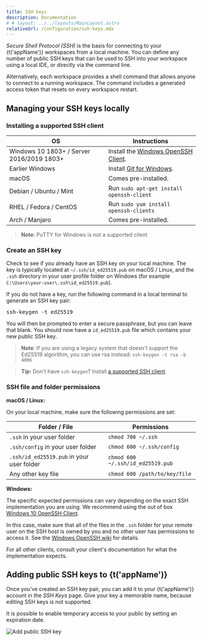 ```yaml
---
title: SSH keys
description: Documentation
# # layout: ../../layouts/MainLayout.astro
relativeUrl: /configuration/ssh-keys.mdx
---
```



_Secure Shell Protocol (SSH)_ is the basis for connecting to your {t('appName')} workspaces from a local machine. You can define any number of public SSH keys that can be used to SSH into your workspace using a local IDE, or directly via the command line.

Alternatively, each workspace provides a shell command that allows anyone to connect to a running workspace. The command includes a generated access token that resets on every workspace restart.

## Managing your SSH keys locally

### Installing a supported SSH client

| OS                                        | Instructions                                                                                                                     |
| ----------------------------------------- | -------------------------------------------------------------------------------------------------------------------------------- |
| Windows 10 1803+ / Server 2016/2019 1803+ | Install the [Windows OpenSSH Client](https://docs.microsoft.com/windows-server/administration/openssh/openssh_install_firstuse). |
| Earlier Windows                           | Install [Git for Windows](https://git-scm.com/download/win).                                                                     |
| macOS                                     | Comes pre-installed.                                                                                                             |
| Debian / Ubuntu / Mint                    | Run `sudo apt-get install openssh-client`                                                                                        |
| RHEL / Fedora / CentOS                    | Run `sudo yum install openssh-clients`                                                                                           |
| Arch / Manjaro                            | Comes pre-installed.                                                                                                             |

> **Note**: PuTTY for Windows is not a supported client

### Create an SSH key

Check to see if you already have an SSH key on your local machine. The key is typically located at `~/.ssh/id_ed25519.pub` on macOS / Linux, and the `.ssh` directory in your user profile folder on Windows (for example `C:\Users\your-user\.ssh\id_ed25519.pub`).

If you do not have a key, run the following command in a local terminal to generate an SSH key pair:

<pre>ssh-keygen -t ed25519</pre>

You will then be prompted to enter a secure passphrase, but you can leave that blank. You should now have a `id_ed25519.pub` file which contains your new public SSH key.

> **Note**: If you are using a legacy system that doesn't support the Ed25519 algorithm, you can use rsa instead: `ssh-keygen -t rsa -b 4096`

> **Tip:** Don't have `ssh-keygen`? Install [a supported SSH client](#installing-a-supported-ssh-client).

### SSH file and folder permissions

**macOS / Linux:**

On your local machine, make sure the following permissions are set:

| Folder / File                             | Permissions                       |
| ----------------------------------------- | --------------------------------- |
| `.ssh` in your user folder                | `chmod 700 ~/.ssh`                |
| `.ssh/config` in your user folder         | `chmod 600 ~/.ssh/config`         |
| `.ssh/id_ed25519.pub` in your user folder | `chmod 600 ~/.ssh/id_ed25519.pub` |
| Any other key file                        | `chmod 600 /path/to/key/file`     |

**Windows:**

The specific expected permissions can vary depending on the exact SSH implementation you are using. We recommend using the out of box [Windows 10 OpenSSH Client](https://docs.microsoft.com/windows-server/administration/openssh/openssh_overview).

In this case, make sure that all of the files in the `.ssh` folder for your remote user on the SSH host is owned by you and no other user has permissions to access it. See the [Windows OpenSSH wiki](https://github.com/PowerShell/Win32-OpenSSH/wiki/Security-protection-of-various-files-in-Win32-OpenSSH) for details.

For all other clients, consult your client's documentation for what the implementation expects.

## Adding public SSH keys to {t('appName')}

Once you’ve created an SSH key pair, you can add it to your {t('appName')} account in the _SSH Keys_ page. Give your key a memorable name, because editing SSH keys is not supported.

It is possible to enable temporary access to your public by setting an expiration date.

![Add public SSH key](/src/assets/img/configuration/add-ssh-key.png)
